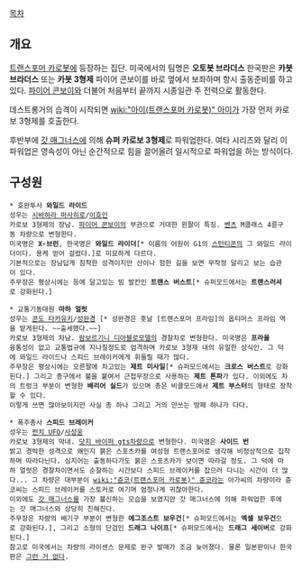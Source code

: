 [[목차]]
== 개요 ==

{{{#!html
<iframe width="420" height="315" src="https://www.youtube.com/embed/Zoa7KVxxblg" frameborder="0" allowfullscreen></iframe>
}}}

[[트랜스포머 카로봇]]에 등장하는 집단. 미국에서의 팀명은 '''오토봇 브라더스''' 한국판은 '''카봇 브라더스''' 또는 '''카봇 3형제'''
파이어 콘보이를 바로 옆에서 보좌하며 항시 출동준비를 하고 있다. [[파이어 콘보이]]와 더불어 처음부터 끝까지 시종일관 주 전력으로 활동한다.

데스트롱거의 습격이 시작되면 [[wiki:"아이(트랜스포머 카로봇)" 아이]]가 가장 먼저 카로보 3형제를 호출한다.

후반부에 [[갓 매그너스]]에 의해 '''슈퍼 카로보 3형제'''로 파워업한다. 여타 시리즈와 달리 이 파워업은 영속성이 아닌 순간적으로 힘을 끌어올려 일시적으로 파워업을 하는 방식이다.

== 구성원 ==
 * 호완투사 '''와일드 라이드'''
 성우는 [[시바하라 마사히로]]/[[이호인]]
 카로보 3형제의 장남. [[파이어 콘보이]]의 부관으로 거대한 왼팔이 특징. [[벤츠]] M클래스 4륜구동 차량으로 변형한다.
 미국명은 '''X-브런''', 한국명은 '''와일드 라이더'''[* 이름의 어원이 G1의 [[스턴티콘]]의 그 와일드 라이더이다. 용케 얻어 걸렸다.]로 미묘하게 다르다. 
 기본적으로는 장남답게 침착한 성격이지만 산이나 험한 길을 보면 무작정 달리고 보는 습관이 있다.
 주무장은 평상시에는 등에 달고있는 빔 발칸인 '''트랜스 버스트'''[* 슈퍼모드에서는 '''트랜스러셔'''로 강화된다.]

 * 교통기동대원 '''마하 얼럿'''
 성우는 [[콘도 타카유키]]/[[성완경]] [* 성완경은 훗날 [트랜스포머 프라임]의 옵티머스 프라임 역을 맡게된다. ~~출세했다.~~]
 카로보 3형제의 차남. [[람보르기니 디아블로]]모델의 경찰차로 변형한다. 미국명은 '''프라울'''
 융통성이 없고 교통법규에 지나칠정도로 엄격하며 카로보 3형제 내의 유일한 상식인. 그 덕에 와일드 라이드나 스피드 브레이커에게 휘둘릴 때가 많다.
 주무장은 평상시에는 오른팔에 차고있는 '''제트 미사일'''[* 슈퍼모드에서는 '''크로스 버스트'''로 강화된다.] 그리고 총구에서 불을 붙여서 근접무장으로 사용하는 '''제트 톤파'''가 있다. 이외에도 차의 트렁크 부분이 변형한 '''배리어 실드'''가 있으며 총은 비클모드에서 '''제트 부스터'''의 형태로 장착할 수 있다.
 이렇게 쓰면 많아보이지만 사실 총 하나 그리고 거의 안쓰는 방패 하나가 다다.

 * 폭주총사 '''스피드 브레이커'''
 성우는 [[펀치 UFO]]/[[사성웅]]
 카로보 3형제의 막내. [[닷지 바이퍼 gts]]차량으로 변형한다. 미국명은 '''사이드 번'''
 밝고 경박한 성격으로 왜인지 붉은 스포츠카를 여성형 트랜스포머로 생각해 비정상적으로 집착하며 따라다닌다. 심지어는 출동하다가도 붉은 스포츠카가 보이면 따라갈 정도. 그 덕에 마하 얼럿은 경찰차이면서도 순찰하는 시간보다 스피드 브레이커를 잡으러 다니는 시간이 더 많다... 그 차량은 대부분이 [[wiki:"쥰코(트랜스포머 카로봇)" 쥰코]]라는 아가씨의 차량이라 쥰코씨는 스피드 브레이커를 스토커로 여기며 엄청나게 귀찮아한다.
 이외에도 [[갓 매그너스]]를 가장 불신하는 모습을 보였지만 갓 매그너스에 의해 파워업한 후에는 갓 매그너스와 상당히 친해진다.
 주무장은 차량의 배기구 부분이 변형한 '''에그조스트 보우건'''[* 슈퍼모드에서는 '''엑셀 보우건'''으로 강화된다.], 그리고 소형의 단검인 '''드래그 나이프'''[* 슈퍼모드에서는 '''드래그 세이버'''로 강화된다.]
 참고로 미국에서는 차량의 라이센스 문제로 완구 발매가 조금 늦어졌다. 물론 일본판이나 한국판은 [[그런 거 없다]].
